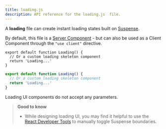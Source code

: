 ```yaml
---
title: loading.js
description: API reference for the loading.js  file.
---
```


A **loading** file can create instant loading states built on [Suspense](/docs/app/building-your-application/routing/loading-ui-and-streaming).

By default, this file is a [Server Component](/docs/getting-started/react-essentials#server-components) - but can also be used as a Client Component through the `"use client"` directive.

```tsx filename="app/feed/loading.tsx" switcher
export default function Loading() {
  // Or a custom loading skeleton component
  return 'Loading...'
}
```

```js filename="app/feed/loading.js" switcher
export default function Loading() {
  // Or a custom loading skeleton component
  return 'Loading...'
}
```

Loading UI components do not accept any parameters.

> **Good to know**
>
> -   While designing loading UI, you may find it helpful to use the [React Developer Tools](https://react.dev/learn/react-developer-tools) to manually toggle Suspense boundaries.
